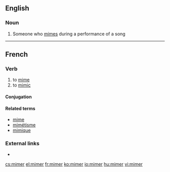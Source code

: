 ==English==

===Noun===
{{en-noun}}

# Someone who [[mime]]s during a performance of a song

----

==French==

===Verb===
{{fr-verb}}

# to [[mime]]
# to [[mimic]]

====Conjugation====
{{fr-conj-er|mim|avoir}}

====Related terms====
* [[mime#French|mime]]
* [[mimétisme]]
* [[mimique]]

===External links===
* {{R:TLFi}}

[[cs:mimer]]
[[el:mimer]]
[[fr:mimer]]
[[ko:mimer]]
[[io:mimer]]
[[hu:mimer]]
[[vi:mimer]]